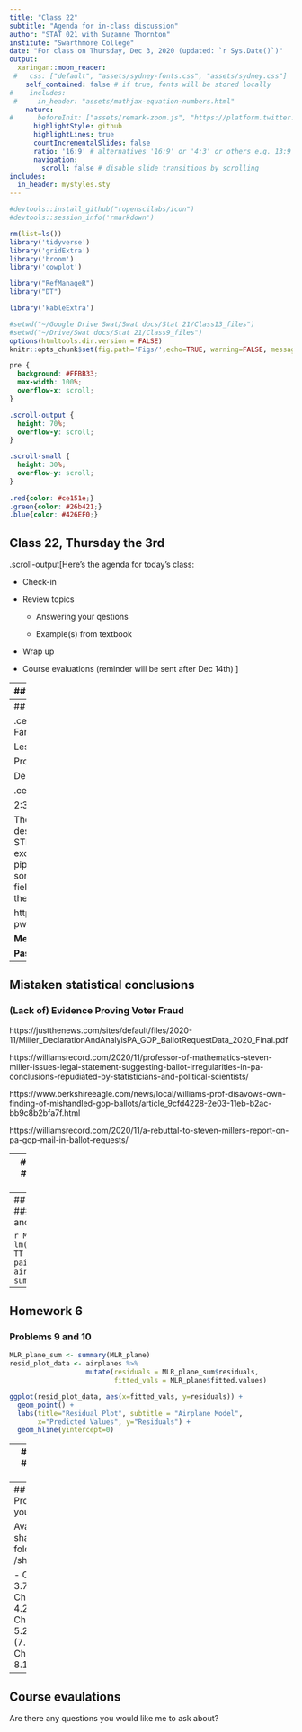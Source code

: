 ```yaml
---
title: "Class 22"
subtitle: "Agenda for in-class discussion"
author: "STAT 021 with Suzanne Thornton"
institute: "Swarthmore College"
date: "For class on Thursday, Dec 3, 2020 (updated: `r Sys.Date()`)"
output:
  xaringan::moon_reader:
 #   css: ["default", "assets/sydney-fonts.css", "assets/sydney.css"]
    self_contained: false # if true, fonts will be stored locally
#    includes:
 #     in_header: "assets/mathjax-equation-numbers.html"
    nature:
#      beforeInit: ["assets/remark-zoom.js", "https://platform.twitter.com/widgets.js"]
      highlightStyle: github
      highlightLines: true
      countIncrementalSlides: false
      ratio: '16:9' # alternatives '16:9' or '4:3' or others e.g. 13:9
      navigation:
        scroll: false # disable slide transitions by scrolling
includes:
  in_header: mystyles.sty
---
```


```r
#devtools::install_github("ropenscilabs/icon")
#devtools::session_info('rmarkdown')

rm(list=ls())
library('tidyverse')
library('gridExtra')
library('broom')
library('cowplot')

library("RefManageR")
library("DT")

library('kableExtra')

#setwd("~/Google Drive Swat/Swat docs/Stat 21/Class13_files")
#setwd("~/Drive/Swat docs/Stat 21/Class9_files")
options(htmltools.dir.version = FALSE)
knitr::opts_chunk$set(fig.path='Figs/',echo=TRUE, warning=FALSE, message=FALSE)

```


```css
pre {
  background: #FFBB33;
  max-width: 100%;
  overflow-x: scroll;
}

.scroll-output {
  height: 70%;
  overflow-y: scroll;
}

.scroll-small {
  height: 30%;
  overflow-y: scroll;
}
   
.red{color: #ce151e;}
.green{color: #26b421;}
.blue{color: #426EF0;}
```

## Class 22, Thursday the 3rd 

.scroll-output[Here's the agenda for today's class: 
  
- Check-in 

- Review topics

  - Answering your qestions
  
  - Example(s) from textbook   

- Wrap up

- Course evaluations (reminder will be sent after Dec 14th)
]

---
## Morning check in  
### 5 mins

.pull-left[**Instructions:** Use the "annotate" feature to put an "X" near the word(s) that most accurately describe how you are feeling this morning. 

- **Note-taker**, open this slide on your internet browser and share your screen with your group. 
- **Presenter**, take a screenshot of the page when everyone is finished marking their "X"'s and send it to me via your group's slack channel. I will verify that I have seen the image with a check mark on your Slack comment.
- **Recorder**, take notes on who is in attendance and who is performing each role for today's discussions.
- **Questioner**, make sure that everyone has a chance to check in and discuss how they are feeling today.]
.push-right[
```r
knitr::include_graphics("Figs/real-feel.png")
```
]


---
## Upcoming Event 


.center["Women in Statistics: We've Come so Far?"

Leslie A. McClure, PhD

Professor, Chair

Department of Epidemiology and Biostatistics] 


.center[**Wednesday**, December 9, 2020

2:30 pm – 3:30 pm EDT]


The term leaky pipeline has been used to describe the disappearance of women from STEM fields, and the field of statistics is no exception. In this talk, I will describe the leaky pipeline in statistics and biostatistics, discuss some of the reasons why women leave STEM fields, and discuss strategies for helping to plug the leaky pipeline.


https://drexel.zoom.us/j/91374827254?pwd=Zk9nUmZ6VzdKQXFhY0ZvbmdRbWpyUT09


**Meeting ID:** 913 7482 7254

**Passcode:** 440601


---
## Mistaken statistical conclusions 
### (Lack of) Evidence Proving Voter Fraud

https://justthenews.com/sites/default/files/2020-11/Miller_DeclarationAndAnalyisPA_GOP_BallotRequestData_2020_Final.pdf


https://williamsrecord.com/2020/11/professor-of-mathematics-steven-miller-issues-legal-statement-suggesting-ballot-irregularities-in-pa-conclusions-repudiated-by-statisticians-and-political-scientists/

https://www.berkshireeagle.com/news/local/williams-prof-disavows-own-finding-of-mishandled-gop-ballots/article_9cfd4228-2e03-11eb-b2ac-bb9c8b2bfa7f.html

https://williamsrecord.com/2020/11/a-rebuttal-to-steven-millers-report-on-pa-gop-mail-in-ballot-requests/



---
## Homework 6 
### Problems 9 and 10


```r
airplanes <- read_table2(url("http://www.swarthmore.edu/NatSci/sthornt1/DataFiles/airplanes.txt"), col_names=TRUE, cols(IFR = col_factor(), DME = col_factor(), LORAN = col_factor(), ModeC = col_factor(), paint = col_factor()) ) %>% na.omit
airplanes <- airplanes %>% select(-c(IFR))


airplanes <- airplanes %>% filter(year>=1970)
```

```r
airplanes %>% select(c(year, TT)) %>% 
                       pairs(pch = 16)
```

---
## Homework 6 
### Problems 9 and 10

```r
MLR_plane <- lm(price ~ year + TT + DME + LORAN + paint, data = airplanes)
summary(MLR_plane)
```


---
## Homework 6 
### Problems 9 and 10

```r
MLR_plane_sum <- summary(MLR_plane)
resid_plot_data <- airplanes %>%
                   mutate(residuals = MLR_plane_sum$residuals,
                          fitted_vals = MLR_plane$fitted.values)

ggplot(resid_plot_data, aes(x=fitted_vals, y=residuals)) + 
  geom_point() +
  labs(title="Residual Plot", subtitle = "Airplane Model",
       x="Predicted Values", y="Residuals") +
  geom_hline(yintercept=0) 
```

---
## Homework 6 
### Problems 9 and 10

```r
ggplot(resid_plot_data, aes(sample=scale(residuals))) + 
  stat_qq() + 
  stat_qq_line() +
  labs(title="Normal probability plot", subtitle = "Airplane Model",
        y="Standardized Residuals") 
```

---
## Practice Problems 
### From your textbook 

Available on our shared RStudio folder: /shared/stat021f20


  - Chapter 3 (3.5, 3.7, 3.13)  
  - Chapter 4 (4.4, 4.22, 4.27)
  - Chapter 5 (5.2, 5.6, 5.20) 
  - Chapter 7 (7.2, 7.3) 
  - Chapter 8 (8.3, 8.6, 8.17) 

---
## Course evaulations

Are there any questions you would like me to ask about? 

